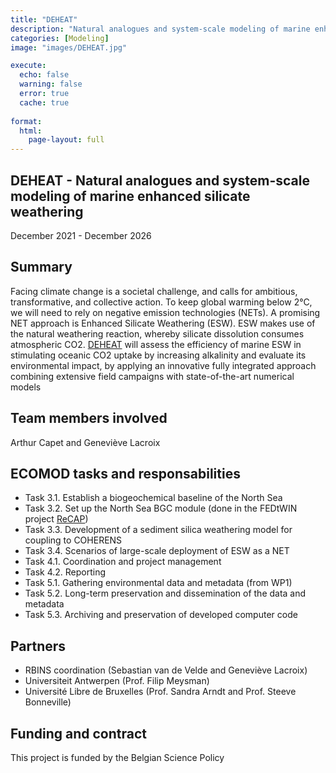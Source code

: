 ```yaml
---
title: "DEHEAT"
description: "Natural analogues and system-scale modeling of marine enhanced silicate weathering"
categories: [Modeling]
image: "images/DEHEAT.jpg"

execute:
  echo: false
  warning: false
  error: true
  cache: true
  
format: 
  html:
    page-layout: full
---
```


## DEHEAT - Natural analogues and system-scale modeling of marine enhanced silicate weathering

December 2021 - December 2026   

## Summary

Facing climate change is a societal challenge, and calls for ambitious, transformative, and collective action. To keep global warming below 2°C, we will need to rely on negative emission technologies (NETs). A promising NET approach is Enhanced Silicate Weathering (ESW). ESW makes use of the natural weathering reaction, whereby silicate dissolution consumes atmospheric CO2. [DEHEAT](https://coastalesw.com/) will assess the efficiency of marine ESW in stimulating oceanic CO2 uptake by increasing alkalinity and evaluate its environmental impact, by applying an innovative fully integrated approach combining extensive field campaigns with state-of-the-art numerical models

## Team members involved

Arthur Capet and Geneviève Lacroix

## ECOMOD tasks and responsabilities

- Task 3.1. Establish a biogeochemical baseline of the North Sea	
- Task 3.2. Set up the North Sea BGC module (done in the FEDtWIN project [ReCAP]())
- Task 3.3. Development of a sediment silica weathering model for coupling to COHERENS
- Task 3.4. Scenarios of large-scale deployment of ESW as a NET
- Task 4.1. Coordination and project management
- Task 4.2. Reporting
- Task 5.1. Gathering environmental data and metadata (from WP1)
- Task 5.2. Long-term preservation and dissemination of the data and metadata 
- Task 5.3. Archiving and preservation of developed computer code

## Partners
 
- RBINS coordination (Sebastian van de Velde and Geneviève Lacroix)
- Universiteit Antwerpen (Prof. Filip Meysman)
- Université Libre de Bruxelles (Prof. Sandra Arndt and Prof. Steeve Bonneville)

## Funding and contract

This project is funded by the Belgian Science Policy
